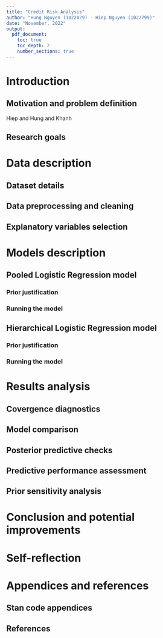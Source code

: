 ```yaml
---
title: "Credit Risk Analysis"
author: "Hung Nguyen (1022029) - Hiep Nguyen (1022799)"
date: "November, 2022"
output: 
  pdf_document:
    toc: true
    toc_depth: 2
    number_sections: true
---
```


# Introduction

## Motivation and problem definition
Hiep and Hung and Khanh

## Research goals

# Data description

## Dataset details 

## Data preprocessing and cleaning

## Explanatory variables selection

# Models description

## Pooled Logistic Regression model

### Prior justification

### Running the model

## Hierarchical Logistic Regression model

### Prior justification

### Running the model

# Results analysis

## Covergence diagnostics

## Model comparison

## Posterior predictive checks

## Predictive performance assessment

## Prior sensitivity analysis

# Conclusion and potential improvements

# Self-reflection

# Appendices and references

## Stan code appendices

## References 

